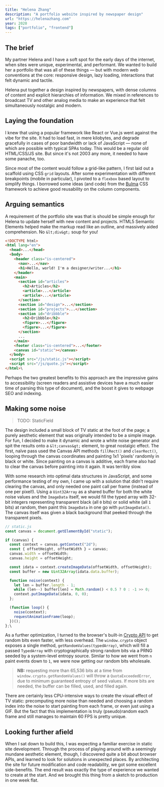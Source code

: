 ```yaml
---
title: "Helena Zhang"
description: "A portfolio website inspired by newspaper design"
url: "https://helenazhang.com"
year: 2020
tags: ["portfolio", "frontend"]
---
```



## The brief

My partner Helena and I have a soft spot for the early days of the internet, when sites were unique, experimental, and performant. We wanted to build her a portfolio that was all of these things — but with modern web conventions at the core: responsive design, lazy loading, interactions that felt dynamic and tactile.

Helena put together a design inspired by newspapers, with dense columns of content and explicit hierarchies of information. We mixed in references to broadcast TV and other analog media to make an experience that felt simultaneously nostalgic and modern.

<StylizedImage
  alt="Site specifications"
  src={helenaSpecImage}
/>

## Laying the foundation

I knew that using a popular framework like React or Vue.js went against the vibe for the site. It had to load fast, in mere kilobytes, and degrade gracefully in cases of poor bandwidth or lack of JavaScript — none of which are possible with typical SPAs today. This would be a regular old HTML/CSS/JS site. But since it's not 2003 any more, it needed to have some panache, too.

Since most of the content would follow a grid-like pattern, I first laid out a scaffold using CSS `grid` layouts. After some experimentation with different breakpoints (mobile in particular), I pivoted to a `flexbox` based layout to simplify things. I borrowed some ideas (and code) from the [Bulma](https://bulma.io/) CSS framework to achieve good reusability on the column components.

## Arguing semantics

A requirement of the portfolio site was that is should be simple enough for Helena to update herself with new content and projects. HTML5 Semantic Elements helped make the markup read like an outline, and massively aided comprehension. No `&lt;div&gt;` soup for you!

```html
<!DOCTYPE html>
<html lang="en">
  <head>...</head>
  <body>
    <header class="is-centered">
      <nav>...</nav>
      <h1>Hello, world! I'm a designer/writer...</h1>
    </header>
    <main>
      <section id="articles">
        <h2>Articles</h2>
        <article>...</article>
        <article>...</article>
      </section>
      <section id="design">...</section>
      <section id="projects">...</section>
      <section id="dribbble">
        <h2>Dribbble</h2>
        <figure>...</figure>
        <figure>...</figure>
      </section>
      ...
    </main>
    <footer class="is-centered">...</footer>
    <canvas id="static"></canvas>
  </body>
  <script src="/js/static.js"></script>
  <script src="/js/quote.js"></script>
</html>\
```

Perhaps the two greatest benefits to this approach are the impressive gains to accessibility (screen readers and assistive devices have a much easier time of parsing this type of document), and the boost it gives to webpage SEO and indexing.

## Making some noise

> TODO: StaticField

The design included a small block of TV static at the foot of the page; a purely aesthetic element that was originally intended to be a simple image. For fun, I decided to make it dynamic and wrote a white noise generator and spit the results onto a `&lt;canvas&gt;` element, to great nostalgic effect. The first, naïve pass used the Canvas API methods `fillRect()` and `clearRect()`, looping through the canvas coordinates and painting 1x1 'pixels' randomly in black or white. Since painting on a canvas is additive, each frame also had to clear the canvas before painting into it again. It was terribly slow.

With some research into optimal data structures in JavaScript, and some performance testing of my own, I came up with a solution that didn't require clearing the canvas, and only needed one paint call per frame (instead of one per pixel!). Using a `Uint32Array` as a shared buffer for both the white noise values and the `ImageData` itself, we would fill the typed array with 32-bit integers representing transparent black (all `0` bits) or solid white (all `1` bits) at random, then paint this `ImageData` in one go with `putImageData()`. The canvas itself was given a black background that peeked through the transparent pixels.

```js
// static.js
const canvas = document.getElementById("static");

if (canvas) {
  const context = canvas.getContext("2d");
  const { offsetHeight, offsetWidth } = canvas;
  canvas.width = offsetWidth;
  canvas.height = offsetHeight;

  const idata = context.createImageData(offsetWidth, offsetHeight);
  const buffer = new Uint32Array(idata.data.buffer);

  function noise(context) {
    let len = buffer.length - 1;
    while (len--) buffer[len] = Math.random() < 0.5 ? 0 : -1 >> 0;
    context.putImageData(idata, 0, 0);
  };

  (function loop() {
    noise(context);
    requestAnimationFrame(loop);
  })();
};\
```

As a further optimization, I turned to the browser's built-in [Crypto API](https://developer.mozilla.org/en-US/docs/Web/API/Crypto) to get random bits even faster, with less overhead. The `window.crypto` object exposes a single method, `getRandomValues(typedArray)`, which will fill a passed `TypedArray` with cryptographically strong random bits via a PRNG seeded by a system-level entropy source. Similar to how we went from `n` paint events down to `1`, we were now getting our random bits wholesale.

> **NB:** requesting more than 65,536 bits at a time from `window.crypto.getRandomValues()` will throw a `QuotaExceededError`, due to minimum guaranteed entropy of seed values. If more bits are needed, the buffer can be filled, used, and filled again.

There are certainly less CPU-intensive ways to create the visual effect of TV static: precomputing more noise than needed and choosing a random index into the noise to start painting from each frame, or even just using a GIF. But the fact that this implementation is truly (pseudo)random each frame and still manages to maintain 60 FPS is pretty unique.

## Looking further afield

When I sat down to build this, I was expecting a familiar exercise in static site development. Through the process of playing around with a seemingly mundane aesthetic element, though, I discovered quite a bit about browser APIs, and learned to look for solutions in unexpected places. By architecting the site for future modification and code readability, we got some excellent side-benefits. The end result was exactly the type of experience we wanted to create at the start. And we brought this thing from a sketch to production in one week flat.
